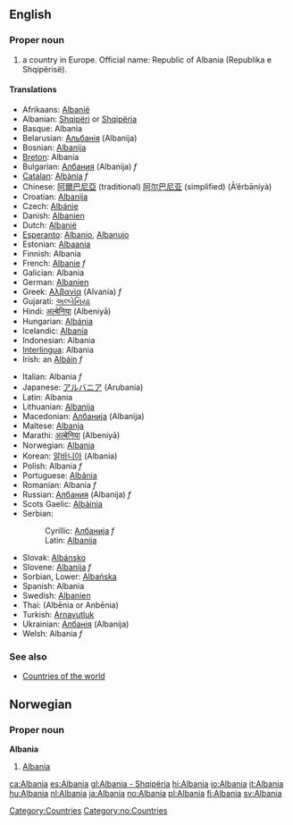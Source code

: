 ==English==
{{Wikipedia}}
===Proper noun===
# a country in Europe. Official name: Republic of Albania (Republika e Shqipërisë).

====Translations====
{{top}}
*Afrikaans: [[Albanië]]
*Albanian: [[Shqipëri]] or [[Shqipëria]]
*Basque: Albania
*Belarusian: [[Альбанія]] (Albanija)
*Bosnian: [[Albanija]] {{f}}
*[[Breton]]: Albania
*Bulgarian: [[Албания]] (Albanija) ''f''
*[[Catalan]]: [[Albània]] ''f''
*Chinese: [[阿爾巴尼亞]] (traditional) [[阿尔巴尼亚]] (simplified) (Ā’ěrbāníyà)
*Croatian: [[Albanija]]
*Czech: [[Albánie]]
*Danish: [[Albanien]]
*Dutch: [[Albanië]]
*[[Esperanto]]: [[Albanio]], [[Albanujo]]
*Estonian: [[Albaania]]
*Finnish: Albania
*French: [[Albanie]] ''f''
*Galician: Albania
*German: [[Albanien]]
*Greek: [[Αλβανία]] (Alvanía) ''f''
*Gujarati: [[અલ્બેનિયા]]
*Hindi: [[अल्बेनिया]] (Albeniyā)
*Hungarian: [[Albánia]]
*Icelandic: [[Albanía]]
*Indonesian: Albania
*[[Interlingua]]: Albania
*Irish: an [[Albáin]] ''f''
{{mid}}
*Italian: Albania ''f''
*Japanese: [[アルバニア]] (Arubania)
*Latin: Albania
*Lithuanian: [[Albanija]]
*Macedonian: [[Албанија]] (Albanija)
*Maltese: [[Albanja]]
*Marathi: [[अल्बेनिया]] (Albeniyā)
*Norwegian: [[#Norwegian|Albania]]
*Korean: [[알바니아]] (Albania)
*Polish: Albania ''f''
*Portuguese: [[Albânia]]
*Romanian: Albania ''f''
*Russian: [[Албания]] (Albanija) ''f''
*Scots Gaelic: [[Albàinia]]
*Serbian:
*:Cyrillic: [[Албанија]] ''f''
*:Latin: [[Albanija#Serbian|Albanija]] {{f}}
*Slovak: [[Albánsko]]
*Slovene: [[Albanija]] ''f''
*Sorbian, Lower: [[Albańska]]
*Spanish: Albania
*Swedish: [[Albanien]]
*Thai: {{THchar|[[อัลเบเนีย]]}} (Albēnia or Anbēnia)
*Turkish: [[Arnavutluk]]
*Ukrainian: [[Албанія]] (Albanija)
*Welsh: Albania ''f''
{{bottom}}

===See also===
*[[Countries of the world]]
[[Category:Countries]]

==Norwegian==
===Proper noun===
[[Category:no:Countries]]
'''Albania'''
#[[#English|Albania]]

[[ca:Albania]]
[[es:Albania]]
[[gl:Albania - Shqipëria]]
[[hi:Albania]]
[[io:Albania]]
[[it:Albania]]
[[hu:Albania]]
[[nl:Albania]]
[[ja:Albania]]
[[no:Albania]]
[[pl:Albania]]
[[fi:Albania]]
[[sv:Albania]]